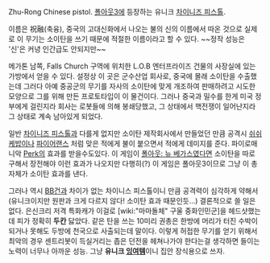 Zhu-Rong Chinese pistol. [[폴아웃3]]에 등장하는 유니크 [[차이니즈 피스톨]].

이름은 祝融(축융), 중국의 고대신화에서 나오는 불의 신의 이름에서 따온 것으로 실제로 이 무기는 소이탄을 쓰기 때문에 적절한 이름이라고 할 수 있다. ~~정작 성능은 '신'은 커녕 인간급도 안되지만~~

메가톤 남쪽, Falls Church 구역에 위치한 L.O.B 엔터프라이즈 건물의 사장실에 있는 가방에서 얻을 수 있다. 설정상 이 곳은 군수산업 회사로, 중국에 몰래 소이탄을 수출했는데 그러다 아예 중공군의 무기를 자사의 소이탄에 맞게 개조하여 판매하려고 시도한 모양으로 그를 위해 만든 프로토타입이 이 물건이다. 그러나 중국과 밀수를 한게 미국 정부에게 걸린지라 회사는 로봇들에 의해 봉쇄당했고, 그 상태에서 핵전쟁이 일어난지라 그 상태로 계속 남아있게 되었다.

일반 [[차이니즈 피스톨]]과 다를게 없지만 소이탄 제작회사에서 만들었던 만큼 공격시 [[쉬쉬케밥]]이나 [[파이어랜스]] 처럼 맞은 적에게 불이 붙으면서 적에게 데미지를 준다. 파이로매니악 [[Perk]]의 효과를 받을수도있다. 이 게임이 [[폴아웃: 뉴 베가스]]였다면 소이탄을 따로 구해서 장전해야 이런 효과가 나오지만 다행히(?) 이 게임은 폴아웃3이므로 그냥 이 총 자체가 소이탄 효과를 낸다.

그러나 역시 [[BB건]]과 차이가 없는 차이니스 피스톨이니 만큼 공격력이 심각하게 약해서(유니크이지만 원판과 크게 다르지 않다! 소이탄 효과 때문인듯...) 결론적으로 쓸 일은 없다. 은신크리 저격 특화캐가 이걸로 [wiki:"마마돌체" 구울 중화인민군]을 헤드샷했는데 피가 정확히 '''두칸''' 닳았다. 같은 탄을 쓰는 10미리 권총은 한방에 머리가 터진 수박이 되거나 못해도 두방에 천국으로 사출되는데 말이다. 이렇게 허접한 무기를 얻기 위해서 최악의 경우 센트리봇이 득실거리는 좁은 던전을 헤쳐나가야 한다는걸 생각하면 들이는 노력이 너무나 아까운 성능. 그냥 '''유니크 [[잉여]]템'''이니 집안 장식용으로 쓰자.
